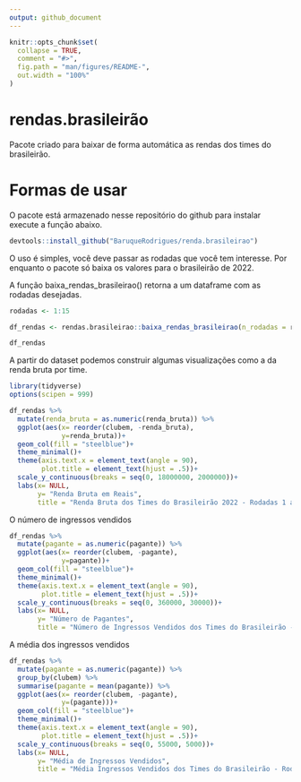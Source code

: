 ---
output: github_document
---

<!-- README.md is generated from README.Rmd. Please edit that file -->

```{r, include = FALSE}
knitr::opts_chunk$set(
  collapse = TRUE,
  comment = "#>",
  fig.path = "man/figures/README-",
  out.width = "100%"
)
```

# rendas.brasileirão

Pacote criado para baixar de forma automática as rendas dos times do brasileirão.

# Formas de usar

O pacote está armazenado nesse repositório do github para instalar execute a função abaixo.
```{r, eval=FALSE}
devtools::install_github("BaruqueRodrigues/renda.brasileirao")
```

O uso é simples, você deve passar as rodadas que você tem interesse. Por enquanto o pacote só baixa os valores para o brasileirão de 2022.

A função baixa_rendas_brasileirao() retorna a um dataframe com as rodadas desejadas.
```{r}
rodadas <- 1:15

df_rendas <- rendas.brasileirao::baixa_rendas_brasileirao(n_rodadas = rodadas)

df_rendas
```

A partir do dataset podemos construir algumas visualizações como a da renda bruta por time.
```{r, echo=FALSE, message=FALSE}
library(tidyverse)
options(scipen = 999)
```

```{r}
df_rendas %>% 
  mutate(renda_bruta = as.numeric(renda_bruta)) %>% 
  ggplot(aes(x= reorder(clubem, -renda_bruta),
             y=renda_bruta))+
  geom_col(fill = "steelblue")+
  theme_minimal()+
  theme(axis.text.x = element_text(angle = 90),
        plot.title = element_text(hjust = .5))+
  scale_y_continuous(breaks = seq(0, 18000000, 2000000))+
  labs(x= NULL,
       y= "Renda Bruta em Reais",
       title = "Renda Bruta dos Times do Brasileirão 2022 - Rodadas 1 a 15")
```

O número de ingressos vendidos

```{r}
df_rendas %>% 
  mutate(pagante = as.numeric(pagante)) %>% 
  ggplot(aes(x= reorder(clubem, -pagante),
             y=pagante))+
  geom_col(fill = "steelblue")+
  theme_minimal()+
  theme(axis.text.x = element_text(angle = 90),
        plot.title = element_text(hjust = .5))+
  scale_y_continuous(breaks = seq(0, 360000, 30000))+
  labs(x= NULL,
       y= "Número de Pagantes",
       title = "Número de Ingressos Vendidos dos Times do Brasileirão - Rodadas 1 a 15")

```

A média dos ingressos vendidos

```{r}
df_rendas %>% 
  mutate(pagante = as.numeric(pagante)) %>% 
  group_by(clubem) %>% 
  summarise(pagante = mean(pagante)) %>% 
  ggplot(aes(x= reorder(clubem, -pagante),
             y=(pagante)))+
  geom_col(fill = "steelblue")+
  theme_minimal()+
  theme(axis.text.x = element_text(angle = 90),
        plot.title = element_text(hjust = .5))+
  scale_y_continuous(breaks = seq(0, 55000, 5000))+
  labs(x= NULL,
       y= "Média de Ingressos Vendidos",
       title = "Média Ingressos Vendidos dos Times do Brasileirão - Rodadas 1 a 15")
```

